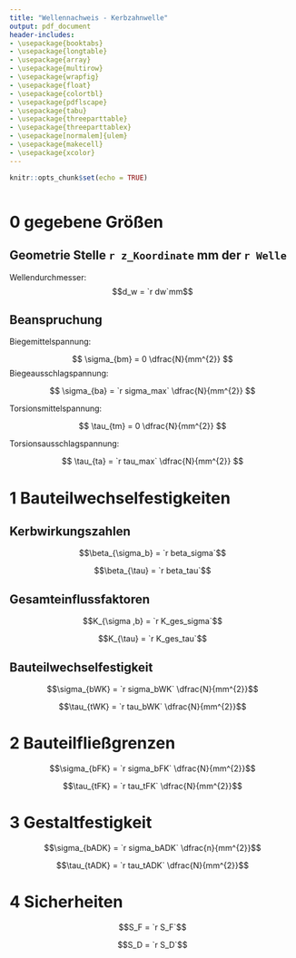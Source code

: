 ```yaml
---
title: "Wellennachweis - Kerbzahnwelle"
output: pdf_document
header-includes:
- \usepackage{booktabs}
- \usepackage{longtable}
- \usepackage{array}
- \usepackage{multirow}
- \usepackage{wrapfig}
- \usepackage{float}
- \usepackage{colortbl}
- \usepackage{pdflscape}
- \usepackage{tabu}
- \usepackage{threeparttable}
- \usepackage{threeparttablex}
- \usepackage[normalem]{ulem}
- \usepackage{makecell}
- \usepackage{xcolor}
---
```


```r
knitr::opts_chunk$set(echo = TRUE)
```

```r

```




# 0 gegebene Größen  
## Geometrie Stelle `r z_Koordinate` mm der `r Welle`  
Wellendurchmesser:  
$$d_w = `r dw`mm$$
 
## Beanspruchung

Biegemittelspannung:

$$
\sigma_{bm} = 0 \dfrac{N}{mm^{2}}
$$ Biegeausschlagspannung:

$$
\sigma_{ba} = `r sigma_max` \dfrac{N}{mm^{2}}
$$

Torsionsmittelspannung:

$$
\tau_{tm} = 0 \dfrac{N}{mm^{2}}
$$

Torsionsausschlagspannung:

$$
\tau_{ta} = `r tau_max` \dfrac{N}{mm^{2}}
$$

# 1 Bauteilwechselfestigkeiten

## Kerbwirkungszahlen

$$\beta_{\sigma_b} = `r beta_sigma`$$

$$\beta_{\tau} = `r beta_tau`$$

## Gesamteinflussfaktoren

$$K_{\sigma ,b} = `r K_ges_sigma`$$

$$K_{\tau} = `r K_ges_tau`$$

## Bauteilwechselfestigkeit

$$\sigma_{bWK} = `r sigma_bWK` \dfrac{N}{mm^{2}}$$

$$\tau_{tWK} = `r tau_bWK` \dfrac{N}{mm^{2}}$$

# 2 Bauteilfließgrenzen

$$\sigma_{bFK} = `r sigma_bFK` \dfrac{N}{mm^{2}}$$

$$\tau_{tFK} = `r tau_tFK` \dfrac{N}{mm^{2}}$$

# 3 Gestaltfestigkeit

$$\sigma_{bADK} = `r sigma_bADK` \dfrac{n}{mm^{2}}$$

$$\tau_{tADK} = `r tau_tADK` \dfrac{N}{mm^{2}}$$

# 4 Sicherheiten

$$S_F = `r S_F`$$

$$S_D = `r S_D`$$
